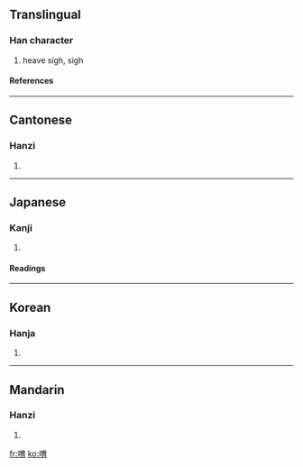 ==Translingual==
===Han character===
{{Han char|rn=30|rad=口|as=09|sn=12|four=6602<sub>7</sub>|canj=口田月 (RWB)}}
# heave sigh, sigh
====References====
{{Han ref|kx=0199.140|dkj=03963|dj=0421.060|hdz=10654.030|uh=559F|ud=21919|bh=B3E7|bd=46055}}
----
==Cantonese==
===Hanzi===
{{yue-hanzi|jyut=|y=wai2}}
# {{defn|Cantonese}}
----
==Japanese==
===Kanji===
{{ja-kanji|grade=|rs=口09}}
# {{defn|Japanese}} 
====Readings====
{{ja-readings|on=[[き]] (ki), [[くわい]] (kuwai), [[け]] (ke)|kun=[[ためいき]] (tameiki)}}
----
==Korean==
===Hanja===
{{ko-hanja|hangeul=[[위]], [[괴]]|rv=wi, goe|mr=wi, koe}}
# {{defn|Korean}}
----
==Mandarin==
===Hanzi===
{{cmn-hanzi|pin=*kùi ([[kui4]]), [[xuǎn]] ([[xuan3]])|wg=k'uei<sup>4</sup>, hsüan<sup>3</sup>}}
# {{defn|Mandarin}}

[[fr:喟]]
[[ko:喟]]